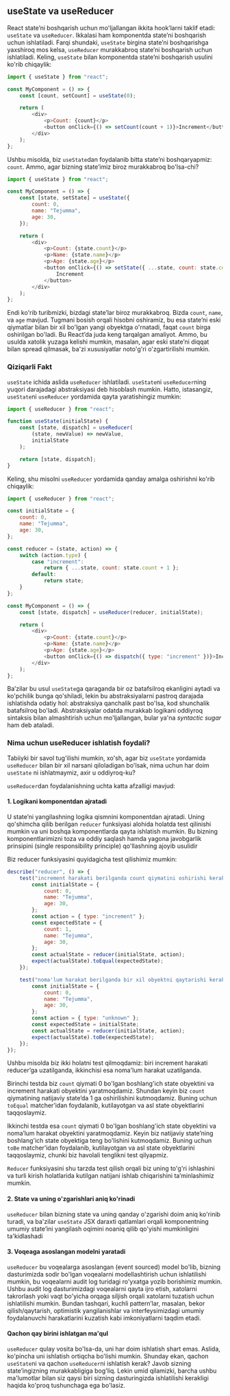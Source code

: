 ## useState va useReducer
React state’ni boshqarish uchun mo'ljallangan ikkita hook’larni taklif etadi: `useState` va `useReducer`. Ikkalasi ham komponentda state’ni boshqarish uchun ishlatiladi. Farqi shundaki, `useState` birgina state’ni boshqarishga yaxshiroq mos kelsa, `useReducer` murakkabroq state’ni boshqarish uchun ishlatiladi. Keling, `useState` bilan komponentda state’ni boshqarish usulini ko'rib chiqaylik:
``` js copy
import { useState } from "react";

const MyComponent = () => {
    const [count, setCount] = useState(0);

    return (
        <div>
            <p>Count: {count}</p>
            <button onClick={() => setCount(count + 1)}>Increment</button>
        </div>
    );
};
```

Ushbu misolda, biz `useState`dan foydalanib bitta state’ni boshqaryapmiz: `count`. Ammo, agar bizning state’imiz biroz murakkabroq bo'lsa-chi?
``` js copy
import { useState } from "react";

const MyComponent = () => {
    const [state, setState] = useState({
        count: 0,
        name: "Tejumma",
        age: 30,
    });

    return (
        <div>
            <p>Count: {state.count}</p>
            <p>Name: {state.name}</p>
            <p>Age: {state.age}</p>
            <button onClick={() => setState({ ...state, count: state.count + 1 })}>
                Increment
            </button>
        </div>
    );
};
```

Endi ko'rib turibmizki, bizdagi state’lar biroz murakkabroq. Bizda `count`, `name`, va `age` mavjud. Tugmani bosish orqali hisobni oshiramiz, bu esa state’ni eski qiymatlar bilan bir xil bo'lgan yangi obyektga o'rnatadi, faqat `count` birga oshirilgan bo'ladi. Bu React’da juda keng tarqalgan amaliyot. Ammo, bu usulda xatolik yuzaga kelishi mumkin, masalan, agar eski state’ni diqqat bilan spread qilmasak, ba'zi xususiyatlar noto'g'ri o'zgartirilishi mumkin.

### Qiziqarli Fakt
`useState` ichida aslida `useReducer` ishlatiladi. `useState`ni `useReducer`ning yuqori darajadagi abstraksiyasi deb hisoblash mumkin. Hatto, istasangiz, `useState`ni `useReducer` yordamida qayta yaratishingiz mumkin:
``` js copy
import { useReducer } from "react";

function useState(initialState) {
    const [state, dispatch] = useReducer(
        (state, newValue) => newValue,
        initialState
    );

    return [state, dispatch];
}
```

Keling, shu misolni `useReducer` yordamida qanday amalga oshirishni ko'rib chiqaylik:
``` js copy
import { useReducer } from "react";

const initialState = {
    count: 0,
    name: "Tejumma",
    age: 30,
};

const reducer = (state, action) => {
    switch (action.type) {
        case "increment":
            return { ...state, count: state.count + 1 };
        default:
            return state;
    }
};

const MyComponent = () => {
    const [state, dispatch] = useReducer(reducer, initialState);

    return (
        <div>
            <p>Count: {state.count}</p>
            <p>Name: {state.name}</p>
            <p>Age: {state.age}</p>
            <button onClick={() => dispatch({ type: "increment" })}>Increment</button>
        </div>
    );
};
```

Ba’zilar bu usul `useState`ga qaraganda bir oz batafsilroq ekanligini aytadi va ko'pchilik bunga qo'shiladi, lekin bu abstraksiyalarni pastroq darajada ishlatishda odatiy hol: abstraksiya qanchalik past bo'lsa, kod shunchalik batafsilroq bo'ladi. Abstraksiyalar odatda murakkab logikani oddiyroq sintaksis bilan almashtirish uchun mo'ljallangan, bular ya'na *syntactic sugar* ham deb ataladi. 

### Nima uchun useReducer ishlatish foydali?

Tabiiyki bir savol tug'ilishi mumkin, xo'sh, agar biz `useState` yordamida `useReducer` bilan bir xil narsani qiloladigan bo'lsak, nima uchun har doim `useState` ni ishlatmaymiz, axir u oddiyroq-ku?

`useReducer`dan foydalanishning uchta katta afzalligi mavjud:

#### 1. Logikani komponentdan ajratadi

U state’ni yangilashning logika qismnini komponentdan ajratadi. Uning qo'shimcha qilib berilgan `reducer` funksiyasi alohida holatda test qilinishi mumkin va uni boshqa komponentlarda qayta ishlatish mumkin. Bu bizning komponentlarimizni toza va oddiy saqlash hamda yagona javobgarlik prinsipini (single responsibility principle) qo'llashning ajoyib usulidir

Biz reducer funksiyasini quyidagicha test qilishimiz mumkin:
``` js copy
describe("reducer", () => {
    test("increment harakati berilganda count qiymatini oshirishi kerak", () => {
        const initialState = {
            count: 0,
            name: "Tejumma",
            age: 30,
        };
        const action = { type: "increment" };
        const expectedState = {
            count: 1,
            name: "Tejumma",
            age: 30,
        };
        const actualState = reducer(initialState, action);
        expect(actualState).toEqual(expectedState);
    });

    test("noma'lum harakat berilganda bir xil obyektni qaytarishi kerak", () => {
        const initialState = {
            count: 0,
            name: "Tejumma",
            age: 30,
        };
        const action = { type: "unknown" };
        const expectedState = initialState;
        const actualState = reducer(initialState, action);
        expect(actualState).toBe(expectedState);
    });
});
```

Ushbu misolda biz ikki holatni test qilmoqdamiz: biri increment harakati reducer’ga uzatilganda, ikkinchisi esa noma'lum harakat uzatilganda.

Birinchi testda biz `count` qiymati 0 bo'lgan boshlang'ich state obyektini va increment harakati obyektini yaratmoqdamiz. Shundan keyin biz `count` qiymatining natijaviy state’da 1 ga oshirilishini kutmoqdamiz. Buning uchun `toEqual` matcher’idan foydalanib, kutilayotgan va asl state obyektlarini taqqoslaymiz.

Ikkinchi testda esa `count` qiymati 0 bo'lgan boshlang'ich state obyektini va noma’lum harakat obyektini yaratmoqdamiz. Keyin biz natijaviy state’ning boshlang'ich state obyektiga teng bo'lishini kutmoqdamiz. Buning uchun `toBe` matcher’idan foydalanib, kutilayotgan va asl state obyektlarini taqqoslaymiz, chunki biz havolali tenglikni test qilyapmiz.

`Reducer` funksiyasini shu tarzda test qilish orqali biz uning to'g'ri ishlashini va turli kirish holatlarida kutilgan natijani ishlab chiqarishini ta’minlashimiz mumkin.


#### 2. State va uning o'zgarishlari aniq ko'rinadi
`useReducer` bilan bizning state va uning qanday o'zgarishi doim aniq ko'rinib turadi, va ba'zilar `useState` JSX daraxti qatlamlari orqali komponentning umumiy state’ini yangilash oqimini noaniq qilib qo'yishi mumkinligini ta'kidlashadi


#### 3. Voqeaga asoslangan modelni yaratadi
`useReducer` bu voqealarga asoslangan (event sourced) model bo'lib, bizning dasturimizda sodir bo'lgan voqealarni modellashtirish uchun ishlatilishi mumkin, bu voqealarni audit log turidagi ro'yxatga yozib borishimiz mumkin. Ushbu audit log dasturimizdagi voqealarni qayta ijro etish, xatolarni takrorlash yoki vaqt bo'yicha orqaga siljish orqali xatolarni tuzatish uchun ishlatilishi mumkin. Bundan tashqari, kuchli pattern’lar, masalan, bekor qilish/qaytarish, optimistik yangilanishlar va interfeysimizdagi umumiy foydalanuvchi harakatlarini kuzatish kabi imkoniyatlarni taqdim etadi.


#### Qachon qay birini ishlatgan ma'qul
`useReducer` qulay vosita bo'lsa-da, uni har doim ishlatish shart emas. Aslida, ko'pincha uni ishlatish ortiqcha bo'lishi mumkin. Shunday ekan, qachon `useState`ni va qachon `useReducer`ni ishlatish kerak? Javob sizning state’ingizning murakkabligiga bog'liq. Lekin umid qilamizki, barcha ushbu ma'lumotlar bilan siz qaysi biri sizning dasturingizda ishlatilishi kerakligi haqida ko'proq tushunchaga ega bo'lasiz.
